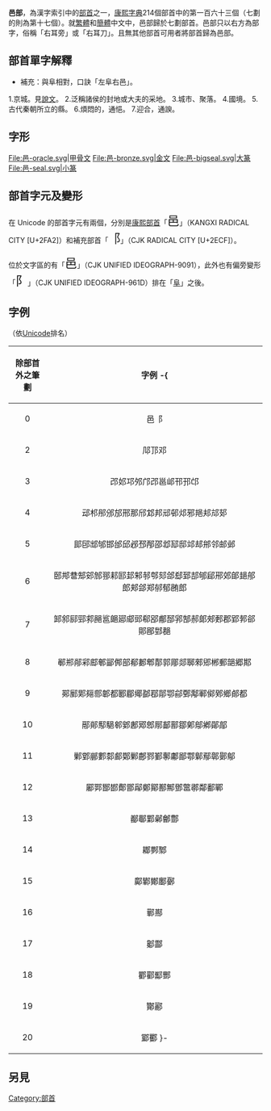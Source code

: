 {{Kangxi Radical Infobox|163|uni=9091
|meaning=[[城市|城市]]
|prev=辵
|next=酉
|pny= yì
|bopo= ㄧˋ
|wade= i4
|jyutping= jap1
|yale= yap1
|hi= ユー, オー yū, ō
|kanji= 邑 mura (むら)
|hang= 고을 goeul
|hanja= 읍 eup
|hanviet= ấp
}}

'''邑部'''，為漢字索引中的[[部首|部首]]之一，[[康熙字典|康熙字典]]214個部首中的第一百六十三個（七劃的則為第十七個）。就[[繁體|繁體]]和[[簡體|簡體]]中文中，邑部歸於七劃部首。邑部只以右方為部字，俗稱「右耳旁」或「右耳刀」。且無其他部首可用者將部首歸為邑部。

== 部首單字解釋 ==

*補充：與阜相對，口訣「左阜右邑」。
1.京城。見[[說文|說文]]。
2.泛稱諸侯的封地或大夫的采地。
3.城市、聚落。
4.國境。
5.古代秦朝所立的縣。
6.煩悶的，通悒。
7.迎合，通諛。

== 字形 ==
<gallery>
File:邑-oracle.svg|甲骨文
File:邑-bronze.svg|金文
File:邑-bigseal.svg|大篆
File:邑-seal.svg|小篆
</gallery>

==部首字元及變形==
在 Unicode 的部首字元有兩個，分別是[[康熙部首|康熙部首]]「<span style="font-size:x-large;">⾢</span>」（KANGXI RADICAL CITY [U+2FA2]）和補充部首「<span style="font-size:x-large;">⻏</span>」（CJK RADICAL CITY [U+2ECF]）。

位於文字區的有「<span style="font-size:x-large;">邑</span>」（CJK UNIFIED IDEOGRAPH-9091），此外也有偏旁變形「<span style="font-size:x-large;">阝</span>」（CJK UNIFIED IDEOGRAPH-961D）排在「[[阜部|阜]]」之後。

==字例==
（依[[Unicode|Unicode]]排名）
{| class="wikitable"
! align="center"width="15%"| 除部首外之筆劃
! align="center"width="85%"| 字例
-{
|----
| 0 ||  邑⻏
|----
| 2 ||  䢳邒邓
|----
| 3 ||  邔邚邛邜邝邔邕邖邗邘邙
|----
| 4 ||  䢵䢶䢷邠邡邢那邤邥邦邧邨邩邪邫邞邟𨙸
|----
| 5 ||  䢸䢹䢺邭邯邰邱邲邳邴邵邶邷邸𨚪𨚫𨚕邻邮邺
|----
| 6 ||  䢻䢼䢽䢾䢿䣀䣁䣂邼邽邾邿郀郂郃郄郅郆郇郈郉郊郋郌郍郎郏郐郑𨚲郁𨚼郎
|----
| 7 ||  䣃䣄䣅䣆䣇䣈䣉郒郔郕郖郗郘郙郚郛郜郝郞郟郠郡郢郣郤郥𨛗𨛘𨛦
|----
| 8 ||  𫑡郱䣊䣋䣌䣍䣎䣏部郩郪郫郬郭郮郯郰郲郳郴郵郶郷𨛺
|----
| 9 || 䣐䣑郹郺郻郼都郾郿鄊𨜏鄀鄁鄂鄃鄄鄅鄆鄇鄈鄉𨜓都
|----
| 10 || 䣓䣔䣕䣖䣗鄋鄌鄍鄎鄏鄐鄑鄒鄓鄔鄕鄖鄗
|----
| 11 ||  鄛䣘䣙䣚䣛䣜鄚鄛鄜鄝鄞鄟鄘鄙鄠鄡鄢鄣鄤鄥
|----
| 12 ||  䣝䣞䣟䣠鄪鄫鄬鄭鄮鄯鄦鄧鄨鄩鄰鄱鄲
|----
| 13 ||  䣡鄳鄴鄵鄶鄷
|----
| 14 ||  䣢鄸鄹
|----
| 15 ||  鄺鄻鄼鄽鄾
|----
| 16 ||  鄿酀
|----
| 17 ||  酁酃
|----
| 18 ||  𨟠酄酅酆
|----
| 19 ||  酇酈
|----
| 20 || 䣣䣤
}-
|}

==另見==
{{wiktionary|邑}}

{{康熙部首}}
{{简体中文部首}}
{{lang-stub}}

[[Category:部首|Category:部首]]
